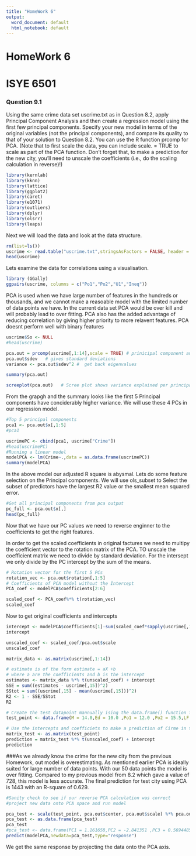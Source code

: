 ---
title: "HomeWork 6"
output:
  word_document: default
  html_notebook: default
---
# HomeWork 6
# ISYE 6501


### Question 9.1 
Using the same crime data set uscrime.txt as in Question 8.2, apply Principal Component Analysis and then create a regression model using the first few principal components.  Specify your new model in terms of the original variables (not the principal components), and compare its quality to that of your solution to Question 8.2.  You can use the R function prcomp for PCA. (Note that to first scale the data, you can include scale. = TRUE to scale as part of the PCA function. Don’t forget that, to make a prediction for the new city, you’ll need to unscale the coefficients (i.e., do the scaling calculation in reverse)!) 
 

```{r}
library(kernlab)
library(kknn)
library(lattice)
library(ggplot2)
library(caret)
library(e1071)
library(outliers)
library(dplyr)
library(olsrr)
library(leaps)
```
Next we will load the data and look at the data structure.
```{r}
rm(list=ls())
uscrime <- read.table("uscrime.txt",stringsAsFactors = FALSE, header = TRUE)
head(uscrime)
```

Lets examine the data for correlations using a visualisation.
```{r}
library (GGally)
ggpairs(uscrime, columns = c("Po1","Po2","U1","Ineq"))
```

PCA is used when we have large number of features in the hundreds or thousands, and we cannot make a reasoable model with the limited number of data points we have. In the current data set PCA would be over kill and will probably lead to over fitting. PCA also has the added advantage of reducing correlation by giving higher priority to more relavent features.
PCA doesnt perform well with binary features 
```{r}
uscrime$So <- NULL
#head(uscrime)

pca.out = prcomp(uscrime[,1:14],scale = TRUE) # prinicipal component analysis model
pca.out$sdev   # gives standard deviations 
variance <- pca.out$sdev^2 #  get back eigenvalues
```
```{r}
summary(pca.out)

```

```{r}
screeplot(pca.out)   # Scree plot shows variance explained per principal component
```
From the grapgh and the summary looks like the first 5 Principal components have conciderably higher variance. We will use these 4 PCs in our regression model.
```{r}
#Top 5 principal components
pca1 <- pca.out$x[,1:5]
#pca1

```
```{r}

uscrimePC <- cbind(pca1, uscrime["Crime"])
#head(uscrimePC)
#Running a linear model
modelPCA <- lm(Crime~.,data = as.data.frame(uscrimePC))
summary(modelPCA)

```
In the above model our adjusted R square is abysmal. Lets do some feature selection on the Principal components. We will use ols_subset to Select the subset of predictors have the largest R2 value or the smallest mean squared error.
```{r}
#Get all principal components from pca output
pc_full <- pca.out$x[,]
head(pc_full)
```

Now that we have our PC values we need to reverse enginner to the coefficients to get the right features. 

In order to get the scaled coefficients in original factures we need to multipy the coefficient vector to the rotation matrix of the PCA. TO unscale the coefficient matrix we need to divide by standard deviation.
For the intersept we only divide by the PC intercept by the sum of the means.

```{r}
# Rotation vector for the first 5 PCs
rotation_vec <- pca.out$rotation[,1:5]
# Coefficients of PCA model without the Intercept
PCA_coef <- modelPCA$coefficients[2:6]

scaled_coef <- PCA_coef%*% t(rotation_vec)
scaled_coef
```

Now to get original coefficients and intercepts
```{r}
intercept <- modelPCA$coefficients[1]-sum(scaled_coef*sapply(uscrime[,1:14],mean)/pca.out$scale) #sum(sapply(uscrime[,1:15],mean))
intercept

unscaled_coef <- scaled_coef/pca.out$scale
unscaled_coef
```

```{r}
matrix_data <- as.matrix(uscrime[,1:14])

# estimate is of the form estimate = aX +b
# where a are the coefficients and b is the intercept
estimates <- matrix_data %*% t(unscaled_coef) + intercept
SSE = sum((estimates - uscrime[,15])^2)
SStot = sum((uscrime[,15] - mean(uscrime[,15]))^2)
R2 <- 1 - SSE/SStot
R2
```
```{r}
# Create the test datapoint mannually ising the data.frame() function for the new city
test_point <- data.frame(M = 14.0,Ed = 10.0 ,Po1 = 12.0 ,Po2 = 15.5,LF = 0.640 ,M.F = 94.0 ,Pop = 150 ,NW = 1.1 ,U1= 0.120 ,U2 = 3.6 ,Wealth = 3200,Ineq = 20.1,Prob = 0.04 ,Time = 39.0)

# Use the intercepts and coefficiets to make a prediction of Cirme in the new city
matrix_test <- as.matrix(test_point)
prediction = matrix_test %*% t(unscaled_coef) + intercept
prediction
```
###As we already know the crime for the new city from the previous Homework, out model is overestimating. As mentioned earlier PCA is ideally suited for large number of data points. With our 50 data points the model is over fitting. Compared to my previous model from 8.2 which gave a value of 728, this model is less accurate. The final prediction for test city using PCA is 1443 with an R-square of 0.629.

```{r}
#Sanity check to see if our reverse PCA calculation was correct
#project new data onto PCA space and run model

pca_test <- scale(test_point, pca.out$center, pca.out$scale) %*% pca.out$rotation 
pca_test <- as.data.frame(pca_test)
pca_test
#pca_test <- data.frame(PC1 = 1.161658,PC2 = -2.841351 ,PC3 = 0.5694485 ,PC4 = -1.04263,PC5 = -1.166522 ,PC6 = -2.191452 ,PC7 = -0.4660637 ,PC8 = 0.9344984 ,PC9= 0.227878 ,PC10 = 0.555688 ,PC11 = -1.088542,PC12 = 3.504094,PC13 = 0.6951131 ,PC14 = 1.269102)
predict(modelPCA,newdata=pca_test,type="response")
```
We get the same response by projecting the data onto the PCA axis.